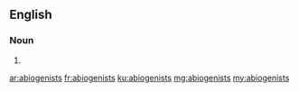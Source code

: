 ==English==

===Noun===
{{head|en|plural}}

# {{plural of|abiogenist|lang=en|nocat=1}}

[[ar:abiogenists]]
[[fr:abiogenists]]
[[ku:abiogenists]]
[[mg:abiogenists]]
[[my:abiogenists]]